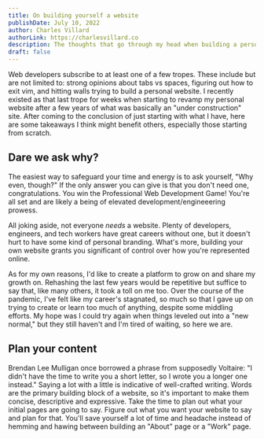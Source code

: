 ```yaml
---
title: On building yourself a website
publishDate: July 10, 2022
author: Charles Villard
authorLink: https://charlesvillard.co
description: The thoughts that go through my head when building a personal site.
draft: false
---
```


<Layout content={frontmatter}>
  Web developers subscribe to at least one of a few tropes. These include but are not limited to: strong opinions about tabs vs spaces, figuring out how to exit vim, and hitting walls trying to build a personal website. I recently existed as that last trope for weeks when starting to revamp my personal website after a few years of what was basically an "under construction" site. After coming to the conclusion of just starting with what I have, here are some takeaways I think might benefit others, especially those starting from scratch.

  ## Dare we ask why?

  The easiest way to safeguard your time and energy is to ask yourself, "Why even, though?" If the only answer you can give is that you don't need one, congratulations. You win the Professional Web Development Game! You're all set and are likely a being of elevated development/engineeering prowess.

  All joking aside, not everyone <em>needs</em> a website. Plenty of developers, engineers, and tech workers have great careers without one, but it doesn't hurt to have some kind of personal branding. What's more, building your own website grants you significant of control over how you're represented online.

  As for my own reasons, I'd like to create a platform to grow on and share my growth on. Rehashing the last few years would be repetitive but suffice to say that, like many others, it took a toll on me too. Over the course of the pandemic, I've felt like my career's stagnated, so much so that I gave up on trying to create or learn too much of anything, despite some middling efforts. My hope was I could try again when things leveled out into a "new normal," but they still haven't and I'm tired of waiting, so here we are.

  ## Plan your content

  Brendan Lee Mulligan once borrowed a phrase from supposedly Voltaire: "I didn't have the time to write you a short letter, so I wrote you a longer one instead." Saying a lot with a little is indicative of well-crafted writing. Words are the primary building block of a website, so it's important to make them concise, descriptive and expressive. Take the time to plan out what your initial pages are going to say. Figure out what you want your website to say and plan for that. You'll save yourself a lot of time and headache instead of hemming and hawing between building an "About" page or a "Work" page.
</Layout>